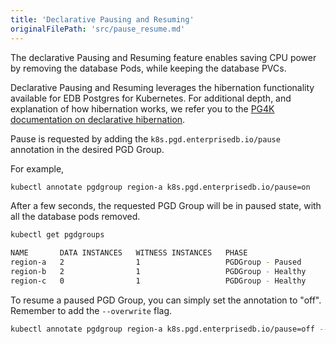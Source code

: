 ```yaml
---
title: 'Declarative Pausing and Resuming'
originalFilePath: 'src/pause_resume.md'
---
```


The declarative Pausing and Resuming feature enables saving CPU power by removing the
database Pods, while keeping the database PVCs.

Declarative Pausing and Resuming leverages the hibernation functionality available for
EDB Postgres for Kubernetes. For additional depth, and explanation of how
hibernation works, we refer you to the
[PG4K documentation on declarative hibernation](https://www.enterprisedb.com/docs/postgres_for_kubernetes/latest/declarative_hibernation/).

Pause is requested by adding the `k8s.pgd.enterprisedb.io/pause`
annotation in the desired PGD Group.

For example,

```sh
kubectl annotate pgdgroup region-a k8s.pgd.enterprisedb.io/pause=on
```

After a few seconds, the requested PGD Group will be in paused state, with
all the database pods removed.

```sh
kubectl get pgdgroups

NAME       DATA INSTANCES   WITNESS INSTANCES   PHASE                   AGE
region-a   2                1                   PGDGroup - Paused       25m
region-b   2                1                   PGDGroup - Healthy      25m
region-c   0                1                   PGDGroup - Healthy      25m
```

To resume a paused PGD Group, you can simply set the annotation to "off".
Remember to add the `--overwrite` flag.

```sh
kubectl annotate pgdgroup region-a k8s.pgd.enterprisedb.io/pause=off --overwrite
```
